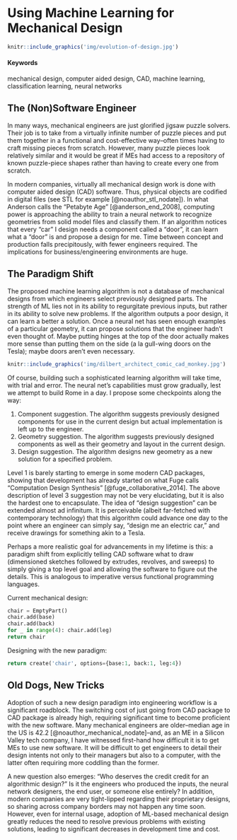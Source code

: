# Using Machine Learning for Mechanical Design {#DeepCAD}

```r
knitr::include_graphics('img/evolution-of-design.jpg')
```

#### Keywords {-}

mechanical design, computer aided design, CAD, machine learning, classification learning, neural networks

## The (Non)Software Engineer

In many ways, mechanical engineers are just glorified jigsaw puzzle solvers.  Their job is to take from a virtually infinite number of puzzle pieces and put them together in a functional and cost-effective way--often times having to craft missing pieces from scratch.  However, many puzzle pieces look relatively similar and it would be great if MEs had access to a repository of known puzzle-piece shapes rather than having to create every one from scratch.

In modern companies, virtually all mechanical design work is done with computer aided design (CAD) software.  Thus, physical objects are codified in digital files (see STL for example [@noauthor_stl_nodate]).  In what Anderson calls the "Petabyte Age" [@anderson_end_2008], computing power is approaching the ability to train a neural network to recognize geometries from solid model files and classify them.  If an algorithm notices that every "car" I design needs a component called a "door", it can learn what a "door" is and propose a design for me.  Time between concept and production falls precipitously, with fewer engineers required.  The implications for business/engineering environments are huge.

## The Paradigm Shift

The proposed machine learning algorithm is not a database of mechanical designs from which engineers select previously designed parts.  The strength of ML lies not in its ability to regurgitate previous inputs, but rather in its ability to solve new problems.  If the algorithm outputs a poor design, it can learn a better a solution.  Once a neural net has seen enough examples of a particular geometry, it can propose solutions that the engineer hadn't even thought of.  Maybe putting hinges at the top of the door actually makes more sense than putting them on the side (a la gull-wing doors on the Tesla); maybe doors aren't even necessary.

```r
knitr::include_graphics('img/dilbert_architect_comic_cad_monkey.jpg')
```

Of course, building such a sophisticated learning algorithm will take time, with trial and error. The neural net's capabilities must grow gradually, lest we attempt to build Rome in a day.  I propose some checkpoints along the way:

1. Component suggestion.  The algorithm suggests previously designed components for use in the current design but actual implementation is left up to the engineer.
2. Geometry suggestion.  The algorithm suggests previously designed components as well as their geometry and layout in the current design.
3. Design suggestion.  The algorithm designs new geometry as a new solution for a specified problem.

Level 1 is barely starting to emerge in some modern CAD packages, showing that development has already started on what Fuge calls "Computation Design Synthesis" [@fuge_collaborative_2014].  The above description of level 3 suggestion may not be very elucidating, but it is also the hardest one to encapsulate.  The idea of "design suggestion" can be extended almost ad infinitum.  It is perceivable (albeit far-fetched with contemporary technology) that this algorithm could advance one day to the point where an engineer can simply say, "design me an electric car," and receive drawings for something akin to a Tesla.

Perhaps a more realistic goal for advancements in my lifetime is this: a paradigm shift from explicitly telling CAD software what to draw (dimensioned sketches followed by extrudes, revolves, and sweeps) to simply giving a top level goal and allowing the software to figure out the details.  This is analogous to imperative versus functional programming languages.

Current mechanical design:
```python
chair = EmptyPart()
chair.add(base)
chair.add(back)
for _ in range(4): chair.add(leg)
return chair
```

Designing with the new paradigm:
```python
return create('chair', options={base:1, back:1, leg:4})
```

## Old Dogs, New Tricks

Adoption of such a new design paradigm into engineering workflow is a significant roadblock.  The switching cost of just going from CAD package to CAD package is already high, requiring significant time to become proficient with the new software. Many mechanical engineers are older--median age in the US is 42.2 [@noauthor_mechanical_nodate]--and, as an ME in a Silicon Valley tech company, I have witnessed first-hand how difficult it is to get MEs to use new software.  It will be difficult to get engineers to detail their design intents not only to their managers but also to a computer, with the latter often requiring more coddling than the former.

A new question also emerges: "Who deserves the credit credit for an algorithmic design?"  Is it the engineers who produced the inputs, the neural network designers, the end user, or someone else entirely?  In addition, modern companies are very tight-lipped regarding their proprietary designs, so sharing across company borders may not happen any time soon.  However, even for internal usage, adoption of ML-based mechanical design greatly reduces the need to resolve previous problems with existing solutions, leading to significant decreases in development time and cost.
